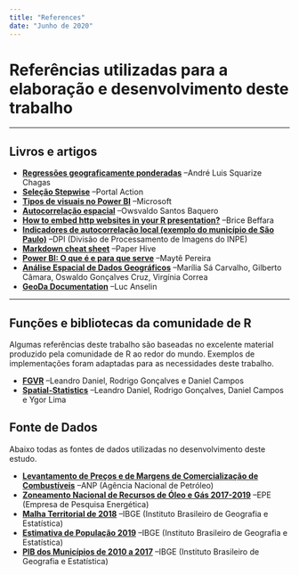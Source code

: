 ```yaml
---
title: "References"
date: "Junho de 2020"
---
```


# Referências utilizadas para a elaboração e desenvolvimento deste trabalho

******************************************************

## Livros e artigos

- [**Regressões geograficamente ponderadas**](https://edisciplinas.usp.br/pluginfile.php/4302556/mod_resource/content/0/Aula%209.pdf) --André Luis Squarize Chagas
- [**Seleção Stepwise**](http://www.portalaction.com.br/analise-de-regressao/2723-selecao-stepwise) --Portal Action
- [**Tipos de visuais no Power BI**](https://docs.microsoft.com/pt-br/power-bi/consumer/end-user-visual-type) --Microsoft
- [**Autocorrelação espacial**](https://edisciplinas.usp.br/pluginfile.php/4129212/mod_resource/content/1/Depend%C3%AAncia%20espacial.pdf) --Owsvaldo Santos Baquero
- [**How to embed http websites in your R presentation?**](https://medium.com/@slowpenscience/how-to-embed-http-websites-in-your-r-presentation-f2b2bcb7a277) --Brice Beffara
- [**Indicadores de autocorrelação local (exemplo do município de São Paulo)**](http://www.dpi.inpe.br/cursos/ser301/trabalhos/fred_lisa.pdf) --DPI (Divisão de Processamento de Imagens do INPE)
- [**Markdown cheat sheet**](https://paperhive.org/help/markdown) --Paper Hive
- [**Power BI: O que é e para que serve**](https://www.voitto.com.br/blog/artigo/o-que-e-power-bi) --Maytê Pereira
- [**Análise Espacial de Dados Geográficos**](http://www.dpi.inpe.br/gilberto/livro/analise/cap5-areas.pdf) --Marília Sá Carvalho, Gilberto Câmara, Oswaldo Gonçalves Cruz, Virgínia Correa
- [**GeoDa Documentation**](https://geodacenter.github.io/documentation.html) --Luc Anselin

******************************************************

## Funções e bibliotecas da comunidade de R

Algumas referências deste trabalho são baseadas no excelente material produzido pela comunidade de R ao redor do mundo. Exemplos de implementações foram adaptadas para as necessidades deste trabalho.

- [**FGVR**](https://github.com/ldaniel/fgvr) --Leandro Daniel, Rodrigo Gonçalves e Daniel Campos
- [**Spatial-Statistics**](https://github.com/ldaniel/Spatial-Statistics) --Leandro Daniel, Rodrigo Gonçalves, Daniel Campos e Ygor Lima


## Fonte de Dados

Abaixo todas as fontes de dados utilizadas no desenvolvimento deste estudo.

- [**Levantamento de Preços e de Margens de Comercialização de Combustíveis**](http://www.anp.gov.br/precos-e-defesa-da-concorrencia/precos/levantamento-de-precos) --ANP (Agência Nacional de Petróleo)
- [**Zoneamento Nacional de Recursos de Óleo e Gás 2017-2019**](http://www.epe.gov.br/pt/publicacoes-dados-abertos/publicacoes/zoneamento-nacional-de-recursos-de-oleo-e-gas-2017-2019) --EPE (Empresa de Pesquisa Energética)
- [**Malha Territorial de 2018**](ftp://geoftp.ibge.gov.br/organizacao_do_territorio/malhas_territoriais/malhas_municipais/municipio_2015/Brasil/BR/) --IBGE (Instituto Brasileiro de Geografia e Estatística)
- [**Estimativa de População 2019**](ftp://ftp.ibge.gov.br/Estimativas_de_Populacao/Estimativas_2019/estimativa_TCU_2019_20200427.xls) --IBGE (Instituto Brasileiro de Geografia e Estatística)
- [**PIB dos Municípios de 2010 a 2017**](ftp://ftp.ibge.gov.br/Pib_Municipios/2017/base/) --IBGE (Instituto Brasileiro de Geografia e Estatística)
